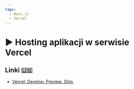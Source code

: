 ```yaml
---
tags:
  - Next.js
  - Vercel
---
```



# ▶️ Hosting aplikacji w serwisie Vercel

<VimeoPlayer videoId="747422301" />

## Linki 🇺🇸

- [Vercel: Develop. Preview. Ship.](https://vercel.com/)

